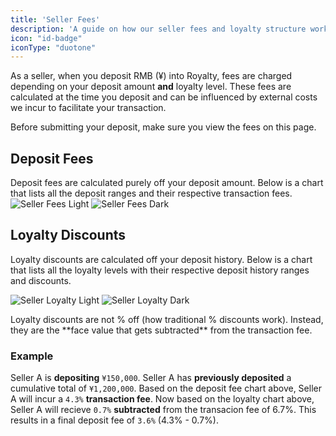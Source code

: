 ```yaml
---
title: 'Seller Fees'
description: 'A guide on how our seller fees and loyalty structure works'
icon: "id-badge"
iconType: "duotone"
---
```


As a seller, when you deposit RMB (¥) into Royalty, fees are charged depending on your deposit amount **and** loyalty level. These fees are calculated at the time you deposit and can be influenced by external costs we incur to facilitate your transaction.

<Warning>
Before submitting your deposit, make sure you view the fees on this page.
</Warning>

## Deposit Fees

Deposit fees are calculated purely off your deposit amount. Below is a chart that lists all the deposit ranges and their respective transaction fees.
<img
  className="block dark:hidden rounded-md"
  src="/images/sellerfees-light.png"
  alt="Seller Fees Light"
/>
<img
  className="hidden dark:block"
  src="/images/sellerfees-dark.png"
  alt="Seller Fees Dark"
/>

## Loyalty Discounts

Loyalty discounts are calculated off your deposit history. Below is a chart that lists all the loyalty levels with their respective deposit history ranges and discounts.

<img
  className="block dark:hidden rounded-md"
  src="/images/sellerloyalty-light.png"
  alt="Seller Loyalty Light"
/>
<img
  className="hidden dark:block"
  src="/images/sellerloyalty-dark.png"
  alt="Seller Loyalty Dark"
/>

<Warning>
Loyalty discounts are not % off (how traditional % discounts work). Instead, they are the **face value that gets subtracted** from the transaction fee.
</Warning>

### Example

Seller A is **depositing** `¥150,000`. Seller A has **previously deposited** a cumulative total of `¥1,200,000`. Based on the deposit fee chart above, Seller A will incur a `4.3%` **transaction fee**. Now based on the loyalty chart above, Seller A will recieve `0.7%` **subtracted** from the transacion fee of 6.7%. This results in a final deposit fee of `3.6%` (4.3% - 0.7%).